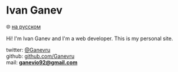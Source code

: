 # Ivan Ganev
<p style={{ marginTop: '0px', fontSize: '17px'}} ><span style={{ fontSize: '13px'}}>🌐 </span><a href="https://ru.ganev.ru/">на русском</a></p>

Hi! I'm Ivan Ganev and I'm a web developer. This is my personal site.
  
twitter: [@Ganevru](https://twitter.com/Ganevru)  
github: [github.com/Ganevru](https://github.com/Ganevru)  
mail: **ganevio92@gmail.com**

<FeedSearch />
<Tags />
<FeedItems />
